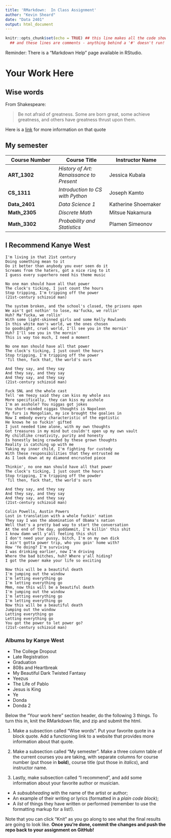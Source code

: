 ```yaml
---
title: 'RMarkdown:  In Class Assignment'
author: "Kevin Sheard"
date: "Data 2401"
output: html_document
---
```



```r
knitr::opts_chunk$set(echo = TRUE) ## this line makes all the code show! 
  ## and these lines are comments - anything behind a '#' doesn't run!
```


Reminder: There is a "Markdown Help" page available in RStudio. 


# Your Work Here

## Wise words

From Shakespeare:

> Be not afraid of greatness. Some are born great, some achieve greatness, and others have greatness thrust upon them.

Here is a [link](https://writingexplained.org/idiom-dictionary/some-people-are-born-great) for more information on that quote

## My semester

Course Number | Course Title | Instructor Name
 ------------ | ------------ | -------------- 
 __ART_1302__ | _History of Art: Renaissance to Present_ | Jessica Kubala 
 __CS_1311__ | _Introduction to CS with Python_ |  Joseph Kamto
 __Data_2401__ | _Data Science 1_ | Katherine Shoemaker
 __Math_2305__ | _Discrete Math_ | Mitsue Nakamura
 __Math_3302__ | _Probability and Statistics_ | Plamen Simeonov
 
 
## I Recommend Kanye West

```
I'm living in that 21st century
Doing something mean to it
Do it better than anybody you ever seen do it
Screams from the haters, got a nice ring to it
I guess every superhero need his theme music

No one man should have all that power
The clock's ticking, I just count the hours
Stop tripping, I'm tripping off the power
(21st-century schizoid man)

The system broken, and the school's closed, the prisons open
We ain't got nothin' to lose, ma'fucka, we rollin'
Huh? Ma'fucka, we rollin'
With some light-skinned girls and some Kelly Rowlands
In this white man's world, we the ones chosen
So goodnight, cruel world, I'll see you in the mornin'
Huh? I'll see you in the mornin'
This is way too much, I need a moment

No one man should have all that power
The clock's ticking, I just count the hours
Stop tripping, I'm tripping off the power
'Til then, fuck that, the world's ours

And they say, and they say
And they say, and they say
And they say, and they say
(21st-century schizoid man)

Fuck SNL and the whole cast
Tell 'em Yeezy said they can kiss my whole ass
More specifically, they can kiss my asshole
I'm an asshole? You niggas got jokes
You short-minded niggas thoughts is Napoleon
My furs is Mongolian, my ice brought the goalies in
Now I embody every characteristic of the egotistic
He knows he so fuckin' gifted
I just needed time alone, with my own thoughts
Got treasures in my mind but couldn't open up my own vault
My childlike creativity, purity and honesty
Is honestly being crowded by these grown thoughts
Reality is catching up with me
Taking my inner child, I'm fighting for custody
With these responsibilities that they entrusted me
As I look down at my diamond encrusted piece

Thinkin', no one man should have all that power
The clock's ticking, I just count the hours
Stop tripping, I'm tripping off the powder
'Til then, fuck that, the world's ours

And they say, and they say
And they say, and they say
And they say, and they say
(21st-century schizoid man)

Colin Powells, Austin Powers
Lost in translation with a whole fuckin' nation
They say I was the abomination of Obama's nation
Well that's a pretty bad way to start the conversation
At the end of the day, goddammit, I'm killin' this shit
I know damn well y'all feeling this shit
I don't need your pussy, bitch, I'm on my own dick
I ain't gotta power trip, who you goin' home with?
How 'Ye doing? I'm surviving
I was drinking earlier, now I'm driving
Where the bad bitches, huh? Where y'all hiding?
I got the power make your life so exciting

Now this will be a beautiful death
I'm jumping out the window
I'm letting everything go
I'm letting everything go
Mmm, now this will be a beautiful death
I'm jumping out the window
I'm letting everything go
I'm letting everything go
Now this will be a beautiful death
Jumping out the window
Letting everything go
Letting everything go
You got the power to let power go?
(21st-century schizoid man)

```

### Albums by Kanye West

* The College Dropout
* Late Registration
* Graduation
* 808s and Heartbreak
* My Beautiful Dark Twisted Fantasy
* Yeezus
* The Life of Pablo
* Jesus is King
* Ye
* Donda
* Donda 2

 
Below the "Your work here" section header, do the following 3 things. To turn this in, knit the RMarkdown file, and zip and submit the html.  

1. Make a subsection called "Wise words". Put your favorite quote in a block quote. Add a functioning link to a website that provides more information about that quote.

2. Make a subsection called "My semester". Make a three column table of the current courses you are taking, with separate columns for course number (put those in __bold__), course title (put those in _italics_), and instructor name.

3. Lastly, make subsection called "I recommend", and add some information about your favorite author or musician.

+ A _subsubheading_ with the name of the artist or author;    
+ An example of their writing or lyrics (formatted in a *plain code block*);   
+ A _list_ of things they have written or performed (remember to use the formatting markup for a list!).     


Note that you can click "Knit" as you go along to see what the final results are going to look like. **Once you're done, commit the changes and push the repo back to your assignment on GitHub!**
 
